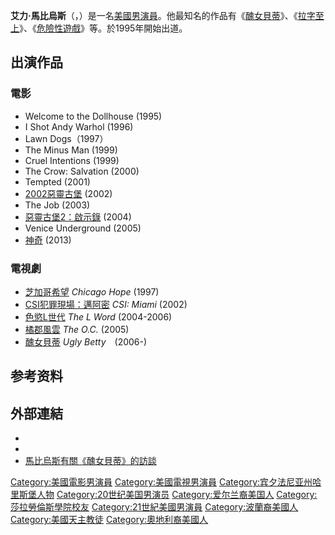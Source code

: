 {{noteTA
|G1=Movie
|G2=TV
|1=zh-cn:生化危机 (电影); zh-tw:2002惡靈古堡; zh-hk:生化危機之變種生還者;
|2=zh-hans:生化危机2：启示录;zh-hant:生化危機2：啟示錄;zh-hk:生化危機之殲滅生還者;zh-tw:惡靈古堡2：啟示錄;zh-mo:生化危機之殲滅生還者;
}}
{{Infobox entertainer
| type = 男演员
| name = 艾力·馬比烏斯
| image = Eric Mabius (28036548784) (cropped).jpg
| imagesize = 
| caption = 馬比烏斯，2016年
| birthdate = {{birth date and age|1971|4|22}}
| location = {{USA}}[[賓夕法尼亞州|賓夕法尼亞州]][[哈里斯堡|哈里斯堡]]
| deathdate =
| birthname = 
| othername = 
| notable role = 
| spouse = Ivy Sherman（2006年结婚，育有一子）
}}
'''艾力·馬比烏斯'''（{{lang-en|Eric Harry Timothy Mabius}}，{{bd|1971年|4月22日||}}）是一名[[美國|美國]][[男演員|男演員]]。他最知名的作品有《[[醜女貝蒂|醜女貝蒂]]》、《[[拉字至上|拉字至上]]》、《[[危險性遊戲|危險性遊戲]]》等。於1995年開始出道。

==出演作品==

===電影===
* Welcome to the Dollhouse (1995)
* I Shot Andy Warhol (1996)
* Lawn Dogs（1997）
* The Minus Man (1999)
* Cruel Intentions (1999)
* The Crow: Salvation (2000)
* Tempted (2001)
* [[生化危機_(電影)|2002惡靈古堡]] (2002)
* The Job (2003)
* [[惡靈古堡2：啟示錄|惡靈古堡2：啟示錄]] (2004)
* Venice Underground (2005)
* [[神奇|神奇]] (2013)

===電視劇===
*[[芝加哥希望|芝加哥希望]] ''Chicago Hope'' (1997)
*[[CSI犯罪現場：邁阿密|CSI犯罪現場：邁阿密]] ''CSI: Miami'' (2002)
*[[色慾L世代|色慾L世代]] ''The L Word'' (2004-2006)
*[[橘郡風雲|橘郡風雲]] ''The O.C.'' (2005)
*[[醜女貝蒂|醜女貝蒂]] ''Ugly Betty''　(2006-)

== 参考资料 ==
{{reflist|35em}}

==外部連結==
{{Commonscat|Eric Mabius}}
* {{imdb|0531095}}
* {{tvtome person|id=22670|name=Eric Mabius}}
* [http://media.fairfax.com.au/?rid=25432 馬比烏斯有關《醜女貝蒂》的訪談]{{dead link|date=2018年1月 |bot=InternetArchiveBot |fix-attempted=yes }}

{{Authority control}}
{{DEFAULTSORT:Mabius, Eric}}
[[Category:美國電影男演員|Category:美國電影男演員]]
[[Category:美國電視男演員|Category:美國電視男演員]]
[[Category:宾夕法尼亚州哈里斯堡人物|Category:宾夕法尼亚州哈里斯堡人物]]
[[Category:20世纪美国男演员|Category:20世纪美国男演员]]
[[Category:爱尔兰裔美国人|Category:爱尔兰裔美国人]]
[[Category:莎拉勞倫斯學院校友|Category:莎拉勞倫斯學院校友]]
[[Category:21世紀美國男演員|Category:21世紀美國男演員]]
[[Category:波蘭裔美國人|Category:波蘭裔美國人]]
[[Category:美國天主教徒|Category:美國天主教徒]]
[[Category:奧地利裔美國人|Category:奧地利裔美國人]]